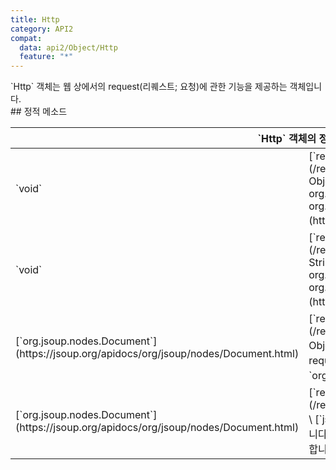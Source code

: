 ```yaml
---
title: Http
category: API2
compat:
  data: api2/Object/Http
  feature: "*"
---
```


<Section>
  `Http` 객체는 웹 상에서의 request(리퀘스트; 요청)에 관한 기능을 제공하는 객체입니다.
</Section>
<Section>
  ## 정적 메소드

  <Table>
    <Thead>
      <Tr>
        <Th colSpan="2">`Http` 객체의 정적 메소드</Th>
      </Tr>
    </Thead>
    <Tbody>
      <Tr>
        <Td><span>`void`</span></Td>
        <Td>
          [`request`](/reference/api2/Object/Http/request(Object,Function))`(option: Object, callBack: (error: java.lang.Exception?,
          response: org.jsoup.Connection.Response?, doc: org.jsoup.nodes.Document?) => Any)` \
          [`jsoup`](https://jsoup.org/)을 이용해 옵션에 따라 비동기 request를 보냅니다.
        </Td>
      </Tr>
      <Tr>
        <Td><span>`void`</span></Td>
        <Td>
          [`request`](/reference/api2/Object/Http/request(String,Function))`(url: String, callBack: (error: java.lang.Exception?,
          response: org.jsoup.Connection.Response?, doc: org.jsoup.nodes.Document?) => Any)` \
          [`jsoup`](https://jsoup.org/)을 이용해 `url`에 비동기 request를 보냅니다.
        </Td>
      </Tr>
      <Tr>
        <Td><span>[`org.jsoup.nodes.Document`](https://jsoup.org/apidocs/org/jsoup/nodes/Document.html)</span></Td>
        <Td>
          [`requestSync`](/reference/api2/Object/Http/requestSync(Object))`(option: Object)` \
          [`jsoup`](https://jsoup.org/)을 이용해 옵션에 따라 동기 request를 보냅니다. 요청에 대한 응답을 `org.jsoup.nodes.Document` 형식으로 반환합니다.
        </Td>
      </Tr>
      <Tr>
        <Td><span>[`org.jsoup.nodes.Document`](https://jsoup.org/apidocs/org/jsoup/nodes/Document.html)</span></Td>
        <Td>
          [`requestSync`](/reference/api2/Object/Http/requestSync(String))`(url: String)` \
          [`jsoup`](https://jsoup.org/)을 이용해 `url`에 동기 request를 보냅니다. 요청에 대한 응답을 `org.jsoup.nodes.Document` 형식으로 반환합니다.
        </Td>
      </Tr>
    </Tbody>
  </Table>
</Section>